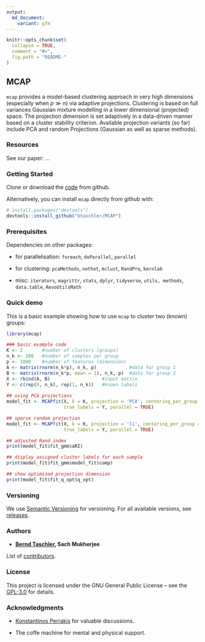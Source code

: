 ```yaml
---
output: 
  md_document:
    variant: gfm
---
```


<!-- README.md is generated from README.Rmd. Please edit that file -->

```r
knitr::opts_chunk$set(
  collapse = TRUE,
  comment = "#>",
  fig.path = "README-"
)
```

## MCAP

`mcap` provides a model-based clustering approach in very high 
dimensions (especially when $p \gg n$) via adaptive projections.
Clustering is based on full variances Gaussian mixture modelling in a lower 
dimensional (projected) space. The projection dimension is set adaptively in a 
data-driven manner based on a cluster stability criterion. 
Available projection variants (so far) include PCA and random Projections 
(Gaussian as well as sparse methods).

### Resources
See our paper: ...


### Getting Started
Clone or download the [code](https://github.com/btaschler/MCAP) from github.

Alternatively, you can install `mcap` directly from github with:

```r
# install.packages("devtools")
devtools::install_github("btaschler/MCAP")
```


### Prerequisites

Dependencies on other packages:

- for parallelisation: `foreach`, `doParallel`, `parallel`

- for clustering: `pcaMethods`, `nethet`, `mclust`, `RandPro`, `kernlab`

- misc: `iterators`, `magrittr`, `stats`, `dplyr`, `tidyverse`, `utils, methods`, 
        `data.table`, `RevoUtilsMath`


### Quick demo

This is a basic example showing how to use `mcap` to cluster two (known) groups:

```r
library(mcap)

### basic example code
K <- 2       #number of clusters (groups)
n_k <- 200   #number of samples per group
p <- 1000    #number of features (dimension)
A <- matrix(rnorm(n_k*p), n_k, p)            #data for group 1
B <- matrix(rnorm(n_k*p, mean = 1), n_k, p)  #data for group 2
X <- rbind(A, B)                   #input matrix
Y <- c(rep(0, n_k), rep(1, n_k))   #known labels
           
## using PCA projections
model_fit <- MCAPfit(X, k = K, projection = 'PCA', centering_per_group = FALSE,
                     true_labels = Y, parallel = TRUE)

## sparse random projection
model_fit <- MCAPfit(X, k = K, projection = 'li', centering_per_group = FALSE,
                     true_labels = Y, parallel = TRUE)

## adjusted Rand index
print(model_fit$fit_gmm$aRI)

## display assigned cluster labels for each sample
print(model_fit$fit_gmm$model_fit$comp)

## show optimised projection dimension
print(model_fit$fit_q_opt$q_opt)

```

### Versioning

We use [Semantic Versioning](http://semver.org/) for versioning. For all available versions, see  [releases](https://github.com/btaschler/MCAP/releases). 


### Authors

* **[Bernd Taschler](https://github.com/btaschler), Sach Mukherjee** 

List of [contributors](https://github.com/btaschler/MCAP/graphs/contributors).


### License

This project is licensed under the GNU General Public License -- see the [GPL-3.0](https://www.gnu.org/licenses/gpl-3.0.en.html) for details.


### Acknowledgments

* [Konstantinos Perrakis](https://github.com/kperrakis) for valuable discussions.

* The coffe machine for mental and physical support. 

